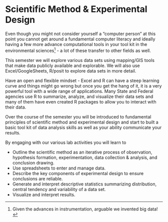 # Scientific Method & Experimental Design {#sec-scientific-method-experimental-design}

Even though you might not consider yourself a "computer person" at this point you cannot get around a fundamental computer literacy and ideally having a few more advance computational tools in your tool kit in the environmental sciences^[Given the advances in instrumentation, arguable we invented big data!] - a lot of these transfer to other fields as well.

This semester we will explore various data sets using mapping/GIS tools that make data publicly available and explorable. We will also use Excel/GoogleSheets, R/posit to explore data sets in more detail.

Have an open and flexible mindset - Excel and R can have a steep learning curve and things might go wrong but once you get the hang of it, it is a very powerful tool with a wide range of applications. Many State and Federal agencies use R to summarize, analyze, and visualize their data sets and many of them have even created R packages to allow you to interact with their data.

Over the course of the semester you will be introduced to fundamental principles of scientific method and experimental design and start to built a basic tool kit of data analysis skills as well as your ability communicate your results.

By engaging with our various lab activities you will learn to

-   Outline the scientific method as an iterative process of observation, hypothesis formation, experimentation, data collection & analysis, and conclusion drawing.
-   Use spreadsheets to enter and manage data.
-   Describe the key components of experimental design to ensure conclusions are reliable.
-   Generate and interpret descriptive statistics summarizing distribution, central tendency and variability of a data set.
- Visualize and interpret results.


